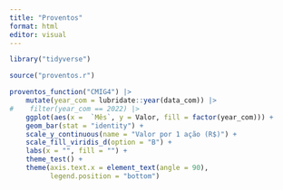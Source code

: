 ```yaml
---
title: "Proventos"
format: html
editor: visual
---
```


```r
library("tidyverse")
```

```r
source("proventos.r")
```

```r
proventos_function("CMIG4") |> 
    mutate(year_com = lubridate::year(data_com)) |> 
#    filter(year_com == 2022) |> 
    ggplot(aes(x =  `Mês`, y = Valor, fill = factor(year_com))) +
    geom_bar(stat = "identity") +
    scale_y_continuous(name = "Valor por 1 ação (R$)") +
    scale_fill_viridis_d(option = "B") +
    labs(x = "", fill = "") +
    theme_test() +
    theme(axis.text.x = element_text(angle = 90),
          legend.position = "bottom")
```
